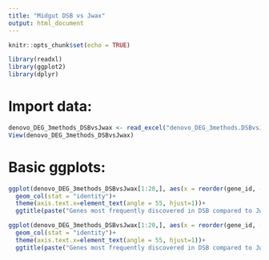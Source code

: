 ---
title: "Midgut DSB vs Jwax"
output: html_document
---

```{r setup, include=FALSE}
knitr::opts_chunk$set(echo = TRUE)
```

```{r}
library(readxl)
library(ggplot2)
library(dplyr)
```

# Import data:
```{r}
denovo_DEG_3methods_DSBvsJwax <- read_excel("denovo_DEG_3methods.DSBvsJwax.xlsx")
View(denovo_DEG_3methods_DSBvsJwax)
```

# Basic ggplots:
```{r}
ggplot(denovo_DEG_3methods_DSBvsJwax[1:20,], aes(x = reorder(gene_id, -fc), y = fc, fill = taxonomic_super_kingdom)) + 
  geom_col(stat = "identity")+
  theme(axis.text.x=element_text(angle = 55, hjust=1))+
  ggtitle(paste("Genes most frequently discovered in DSB compared to Jwax"), subtitle = "Taxonomic kingdom ranked by foldchange")

ggplot(denovo_DEG_3methods_DSBvsJwax[1:20,], aes(x = reorder(gene_id, -fc), y = fc, fill = species)) + 
  geom_col(stat = "identity")+
  theme(axis.text.x=element_text(angle = 55, hjust=1))+
  ggtitle(paste("Genes most frequently discovered in DSB compared to Jwax"), subtitle = "Species ranked by foldchange")
```
